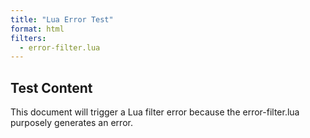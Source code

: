 ```yaml
---
title: "Lua Error Test"
format: html
filters:
  - error-filter.lua
---
```


## Test Content

This document will trigger a Lua filter error because the error-filter.lua purposely generates an error.
